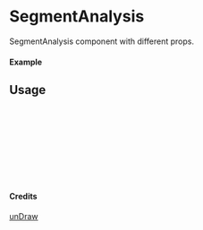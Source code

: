 
<Meta of={SegmentAnalysis} title="unDraw/SegmentAnalysis" />

# SegmentAnalysis

SegmentAnalysis component with different props.

#### Example

<Canvas of={SegmentAnalysis.Primary} />

## Usage

```ts
import { SegmentAnalysis } from "yadl-ui";

const Example = () => {
  return (
      <SegmentAnalysis />
  );
};

export default Example;
```

#### Credits
[unDraw](https://undraw.co/illustrations)
